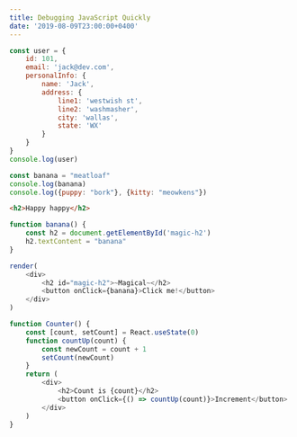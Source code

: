 ```yaml
---
title: Debugging JavaScript Quickly
date: '2019-08-09T23:00:00+0400'
---
```


```js js-live
const user = {
    id: 101,
    email: 'jack@dev.com',
    personalInfo: {
        name: 'Jack',
        address: {
            line1: 'westwish st',
            line2: 'washmasher',
            city: 'wallas',
            state: 'WX'
        }
    }
}
console.log(user)
```
```js js-live
const banana = "meatloaf"
console.log(banana)
console.log({puppy: "bork"}, {kitty: "meowkens"})
```

```html html-live
<h2>Happy happy</h2>
```

```js react-live use-render
function banana() {
    const h2 = document.getElementById('magic-h2')
    h2.textContent = "banana"
}

render(
    <div>
        <h2 id="magic-h2">~Magical~</h2>
        <button onClick={banana}>Click me!</button>
    </div>
)
```

```js react-live
function Counter() {
    const [count, setCount] = React.useState(0)
    function countUp(count) {
        const newCount = count + 1
        setCount(newCount)
    }
    return (
        <div>
            <h2>Count is {count}</h2>
            <button onClick={() => countUp(count)}>Increment</button>
        </div>
    )
}
```